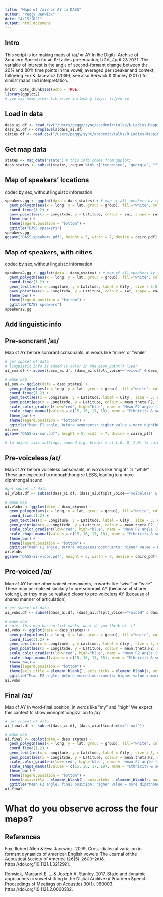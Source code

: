 ```yaml
---
title: "Maps of /aɪ/ or AY in DASS"
author: "Peggy Renwick"
date: "4/15/2021"
output: html_document
---
```


## Intro  
This script is for making maps of /aɪ/ or AY in the Digital Archive of Southern Speech for an R-Ladies presentation, UGA, April 23 2021. The variable of interest is the angle of second-formant change between the 20% and 80% time points in the vowel, averaged per speaker and context, following Fox & Jacewicz (2009); see also Renwick & Stanley (2017) for similar maps and interpretation. 

```r
knitr::opts_chunk$set(echo = TRUE)
library(ggplot2)
# you may need other libraries including tidyr, tidyverse 
```

## Load in data 

```r
dass_ai.df <- read.csv("/Users/peggy/sync/academic/talks/R-Ladies-Mapping-SP21/dass_AY_angle.csv")
dass_ai.df <- droplevels(dass_ai.df)
cities.df <- read.csv("/Users/peggy/sync/academic/talks/R-Ladies-Mapping-SP21/dass_cities.csv")
```

## Get map data 

```r
states <- map_data("state") # this info comes from ggplot2 
dass_states <- subset(states, region %in% c("tennessee", "georgia", "florida", "alabama", "mississippi", "louisiana", "arkansas", "texas"))
```

## Map of speakers' locations
coded by sex, without linguistic information 

```r

speakers.gg <- ggplot(data = dass_states) + # map of all speakers by type 
  geom_polygon(aes(x = long, y = lat, group = group), fill="white", color = "black") + 
  coord_fixed(1.2) +
  geom_point(aes(x = Longitude, y = Latitude, colour = sex, shape = sex), data = dass_ai.df, size = 2.5) +
  theme_bw() +
  theme(legend.position = "bottom") + 
  ggtitle("DASS speakers") 
speakers.gg
ggsave("DASS-speakers.pdf", height = 5, width = 7, device = cairo_pdf) # uncomment to save 

```

## Map of speakers, with cities 
coded by sex, without linguistic information 

```r

speakers2.gg <- ggplot(data = dass_states) + # map of all speakers by type 
  geom_polygon(aes(x = long, y = lat, group = group), fill="white", color = "black") + 
  coord_fixed(1.2) +
  geom_text(aes(x = Longitude, y = Latitude, label = City), size = 3.5, data = cities.df) + 
  geom_point(aes(x = Longitude, y = Latitude, colour = sex, shape = race), data = dass_ai.df, size = 2.5) +
  theme_bw() +
  theme(legend.position = "bottom") +
  ggtitle("DASS speakers")
speakers2.gg

```

## Add linguistic info

## Pre-sonorant /aɪ/
Map of AY before sonorant consonants, in words like "mine" or "while" 

```r

# get subset of data 
# linguistic info is added as color in the geom_point() layer 
ai_son.df <- subset(dass_ai.df, (dass_ai.df$plt_voice=="voiced" & dass_ai.df$context=="internal" & dass_ai.df$fol_son=="sonorant"))

# make map 
ai.son <- ggplot(data = dass_states) + 
  geom_polygon(aes(x = long, y = lat, group = group), fill="white", color = "black") + 
  coord_fixed(1.2) +
  geom_text(aes(x = Longitude, y = Latitude, label = City), size = 3, data = cities.df) + 
  geom_point(aes(x = Longitude, y = Latitude, colour = mean.theta.F2, shape = race_sex), data = ai_son.df, size = 3) +
  scale_color_gradient(low="red", high="blue", name = "Mean F2 angle (radians)") +
  scale_shape_manual(values = c(15, 16, 17, 18), name = "Ethnicity & sex") +
  theme_bw() +
  theme(legend.position = "bottom") +
  ggtitle("Mean F2 angle, before sonorants: higher value = more diphthongal") 
ai.son
ggsave("DASS-ai-son.pdf", height = 5, width = 7, device = cairo_pdf)

# to adjust axis settings, append e.g. breaks = c(-1.0, 0, 1.0) to color command 

```

## Pre-voiceless /aɪ/ 
Map of AY before voiceless consonants, in words like "might" or "white" 
These are expected to monophthongize LESS, leading to a more diphthongal sound 

```r

#get subset of data 
ai_vlobs.df <- subset(dass_ai.df, (dass_ai.df$plt_voice=="voiceless" & dass_ai.df$context=="internal" & dass_ai.df$fol_son=="obstruent"))

# make map 
ai.vlobs <- ggplot(data = dass_states) + 
  geom_polygon(aes(x = long, y = lat, group = group), fill="white", color = "black") + 
  coord_fixed(1.2) +
  geom_text(aes(x = Longitude, y = Latitude, label = City), size = 3, data = cities.df) + 
  geom_point(aes(x = Longitude, y = Latitude, colour = mean.theta.F2, shape = race_sex), data = ai_vlobs.df, size = 3) +
  scale_color_gradient(low="red", high="blue", name = "Mean F2 angle (radians)") +
  scale_shape_manual(values = c(15, 16, 17, 18), name = "Ethnicity & sex") +
  theme_bw() +
  theme(legend.position = "bottom") +
  ggtitle("Mean F2 angle, before voiceless obstruents: higher value = more diphthongal") 
ai.vlobs
ggsave("DASS-ai-vlobs.pdf", height = 5, width = 7, device = cairo_pdf)

```

## Pre-voiced /aɪ/ 
Map of AY before other voiced consonants, in words like "wise" or "wide" 
These may be realized similarly to pre-sonorant AY (because of shared voicing), or they may be realized closer to pre-voiceless AY (because of shared manner of articulation). 

```r

# get subset of data 
ai_vobs.df <- subset(dass_ai.df, (dass_ai.df$plt_voice=="voiced" & dass_ai.df$context=="internal" & dass_ai.df$fol_son=="obstruent"))

# make map 
# note: this map has no tick-marks. what do you think of it? 
ai.vobs <- ggplot(data = dass_states) + 
  geom_polygon(aes(x = long, y = lat, group = group), fill="white", color = "black") + 
  coord_fixed(1.2) +
  geom_text(aes(x = Longitude, y = Latitude, label = City), size = 3, data = cities.df) + 
  geom_point(aes(x = Longitude, y = Latitude, colour = mean.theta.F2, shape = race_sex), data = ai_vobs.df, size = 3) +
  scale_color_gradient(low="red", high="blue", name = "Mean F2 angle (radians)") +
  scale_shape_manual(values = c(15, 16, 17, 18), name = "Ethnicity & sex") +
  theme_bw() +
  theme(legend.position = "bottom") +
  theme(axis.title = element_blank(), axis.ticks = element_blank(), axis.text.x = element_blank(), axis.text.y = element_blank(), panel.grid = element_blank()) +
  ggtitle("Mean F2 angle, before voiced obstruents: higher value = more diphthongal") 
ai.vobs

```

## Final /aɪ/ 
Map of AY in word-final position, in words like "my" and "high" 
We expect this context to show monophthongization to /aː/ 

```r

# get subset of data 
ai_final.df <- subset(dass_ai.df, (dass_ai.df$context=="final"))

# make map 
ai.final <- ggplot(data = dass_states) + 
  geom_polygon(aes(x = long, y = lat, group = group), fill="white", color = "black") + 
  coord_fixed(1.2) +
  geom_text(aes(x = Longitude, y = Latitude, label = City), size = 3, data = cities.df) + 
  geom_point(aes(x = Longitude, y = Latitude, colour = mean.theta.F2, shape = race_sex), data = ai_final.df, size = 3) +
  scale_color_gradient(low="red", high="blue", name = "Mean F2 angle (radians)") +
  scale_shape_manual(values = c(15, 16, 17, 18), name = "Ethnicity & sex") +
  theme_bw() +
  theme(legend.position = "bottom") +
  theme(axis.title = element_blank(), axis.ticks = element_blank(), axis.text.x = element_blank(), axis.text.y = element_blank(), panel.grid = element_blank()) +
  ggtitle("Mean F2 angle, final position: higher value = more diphthongal") 
ai.final

```

# What do you observe across the four maps? 

## References 
Fox, Robert Allen & Ewa Jacewicz. 2009. Cross-dialectal variation in formant dynamics of American English vowels. The Journal of the Acoustical Society of America 126(5). 2603–2618. https://doi.org/10.1121/1.3212921.

Renwick, Margaret E. L. & Joseph A. Stanley. 2017. Static and dynamic approaches to vowel shifting in the Digital Archive of Southern Speech. Proceedings of Meetings on Acoustics 30(1). 060003. https://doi.org/10.1121/2.0000582.

